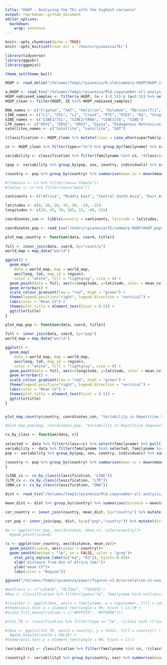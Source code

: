 ```yaml
---
title: "HGDP - Analyzing the TEs with the highest variance"
output: rmarkdown::github_document
editor_options: 
  markdown: 
    wrap: sentence
---
```


```r
knitr::opts_chunk$set(echo = TRUE)
knitr::opts_knit$set(root.dir = '/Users/rpianezza/TE/')
```


```r
library(tidyverse)
library(ggpubr)
library(ggpmisc)

theme_set(theme_bw())

HGDP <- read_delim("/Volumes/Temp1/rpianezza/0.old/summary-HGDP/HGDP_cutoff_classified.tsv")

a_HGDP <- read_tsv("/Volumes/Temp1/rpianezza/PCA-copynumber-all-analysis/a_HGDP.tsv")
HGDP_nobiased_samples <- filter(a_HGDP, (a > (-0.5)) & (a<0.5)) %>% select(ID) %>% pull()
HGDP_clean <- filter(HGDP, ID %in% HGDP_nobiased_samples)

DNA_names <- c("Crypton", "hAT", "Helitron", "Kolobok", "Mariner/Tc1", "Merlin", "MuDR", "piggyBac", "DNA transposon")
LINE_names <- c("L1", "CR1", "L2", "Crack", "RTE", "RTEX", "R4", "Vingi", "Tx1", "Penelope")
SINE_names <- c("SINE1/7SL", "SINE2/tRNA", "SINE3/5S", "SINE")
LTR_names <- c("ERV1", "ERV2", "ERV3", "Gypsy", "Endogenous Retrovirus", "LTR Retrotransposon", "Long terminal repeat", "Non-LTR Retrotransposon")
satellites_names <- c("Satellite", "satellite", "SAT")

(classification <- HGDP_clean %>% mutate(class = case_when(superfamily %in% DNA_names ~ "DNA", superfamily %in% LINE_names ~ "LINE", superfamily %in% SINE_names ~ "SINE", superfamily %in% LTR_names ~ "LTR", superfamily %in% satellites_names ~ "satellite")))
```

```r
cn <- HGDP_clean %>% filter(type=="te") %>% group_by(familyname) %>% summarise(mean = mean(copynumber)) %>% filter(mean < 1000) %>% select(familyname) %>% pull()
```

```r
variability <- classification %>% filter(familyname %in% cn, !(class%in%c("satellite", NA))) %>% group_by(pop, sex, familyname, country) %>% summarise(mean_cn = mean(copynumber), variance = var(copynumber), coeff_var = variance/mean_cn, individuals = n()) %>% ungroup()

(pop <- variability %>% group_by(pop, sex, country, individuals) %>% summarise(mean_cv = mean(coeff_var, na.rm=TRUE), normalized_cv = mean_cv/individuals) %>% arrange(desc(mean_cv)) %>% distinct())

(country <- pop %>% group_by(country) %>% summarise(mean_cv = mean(mean_cv, na.rm = TRUE)) %>% arrange(desc(mean_cv)))

#(females <- cn %>% filter(sex=="female"))
#(males <- cn %>% filter(sex=="male"))
```

```r
continents <- c("Africa", "Middle_East", "Central_South_Asia", "East_Asia", "Europe", "America", "Oceania")

latitudes <- c(0, 30, 20, 35, 50, -10, -25)
longitudes <- c(20, 45, 70, 105, 15, -60, 135)

coordinates_con <- tibble(country = continents, latitude = latitudes, longitude = longitudes)

coordinates_pop <- read_tsv("/Users/rpianezza/TE/summary-HGDP/HGDP_populationcoordinates.txt", col_names = c("pop", "region", "latitude", "longitude")) %>% select(pop, latitude, longitude)
```


```r
plot_map_country <- function(data, coord, title){
  
full <- inner_join(data, coord, by="country")
world_map = map_data("world")

ggplot() +
  geom_map(
    data = world_map, map = world_map,
    aes(long, lat, map_id = region),
    color = "white", fill = "lightgray", size = 0) +
  geom_point(data = full, aes(x=longitude, y=latitude, color = mean_cv), size = 12) + 
  geom_errorbar() + 
  scale_colour_gradient(low = "red", high = "green") + 
  theme(legend.position="right", legend.direction = "vertical") + 
  labs(color = "Mean CV") + 
  theme(plot.title = element_text(hjust = 0.5)) + 
  ggtitle(title)
}

plot_map_pop <- function(data, coord, title){
  
full <- inner_join(data, coord, by="pop")
world_map = map_data("world")

ggplot() +
  geom_map(
    data = world_map, map = world_map,
    aes(long, lat, map_id = region),
    color = "white", fill = "lightgray", size = 0) +
  geom_point(data = full, aes(x=longitude, y=latitude, color = mean_cv), size = 4) + 
  geom_errorbar() + 
  scale_colour_gradient(low = "red", high = "green") + 
  theme(legend.position="right", legend.direction = "vertical") + 
  labs(color = "Mean CV") + 
  theme(plot.title = element_text(hjust = 0.5)) + 
  ggtitle(title)
}


plot_map_country(country, coordinates_con, "Variability in Repetitive Sequence Copynumbers per Continent")

#plot_map_pop(pop, coordinates_pop, "Variability in Repetitive Sequence Copynumbers per Population")
```

```r
cv_by_class <- function(data, c){
  
selected <- data %>% filter(class==c) %>% select(familyname) %>% pull()
variability <- data %>% filter(familyname %in% selected, familyname %in% cn) %>% group_by(pop, sex, familyname, country) %>% summarise(mean_cn = mean(copynumber), variance = var(copynumber), coeff_var = variance/mean_cn, individuals = n()) %>% ungroup()
pop <- variability %>% group_by(pop, sex, country, individuals) %>% summarise(mean_cv = mean(coeff_var, na.rm=TRUE), normalized_cv = mean_cv/individuals) %>% arrange(desc(mean_cv)) %>% distinct()

(country <- pop %>% group_by(country) %>% summarise(mean_cv = mean(mean_cv, na.rm = TRUE)) %>% arrange(desc(mean_cv)))
}
```

```r
(LINE_cv <- cv_by_class(classification, "LINE"))
(LTR_cv <- cv_by_class(classification, "LTR"))
(DNA_cv <- cv_by_class(classification, "DNA"))
```

```r
dist <- read_tsv("/Volumes/Temp1/rpianezza/PCA-copynumber-all-analysis/dist-from-ooa.tsv", col_names = c("pop", "country", "distance"))

mean_dist <- dist %>% group_by(country) %>% summarise(distance = mean(distance))

cor_country <- inner_join(country, mean_dist, by="country") %>% mutate(distance = ifelse(country=="Africa", 0, distance))

cor_pop <- inner_join(pop, dist, by=c("pop","country")) %>% mutate(distance = ifelse(country=="Africa", 0, distance))

#p <- ggplot(cor_pop, aes(distance, mean_cv, color=country))+
  #geom_point(size=6)

(c <- ggplot(cor_country, aes(distance, mean_cv))+
  geom_point(size=6, aes(colour = country))+
  geom_smooth(method = "lm", se = FALSE, color = "grey")+
    stat_poly_eq(use_label(c("eq", "R2")), hjust=-0.45)+
    xlab("distance from Out of Africa (km)")+
    ylab("mean CV")+
    labs(color = "Region"))

ggsave("/Volumes/Temp1/rpianezza/paper/figures-v2.0/correlation-cv-ooa.png", c, dpi = 600, width = 8, height = 6)
```

```r
#outliers <- c("L1PA10", "MLT2A2", "TIGGER1")
#box <- classification %>% filter(type=="te", familyname %in% outliers)

#(scatter <- ggplot(box, aes(x = familyname, y = copynumber, fill = country)) + geom_boxplot(notch = FALSE, width = 0.8, lwd = 0.2, outlier.size = 1.2) +
#theme(axis.text.x = element_text(angle = 90, hjust = 1)))# +
#scale_fill_manual(values = c("#FFFF33", "#FF9900")))
```

```r
#(tot_TE <- classification %>% filter(type == "te", !(class %in% c("satellite", NA))) %>% group_by(ID, pop, country, sex) %>% summarise(total = sum(copynumber)) %>% arrange(desc(total)))

#(box <- ggplot(tot_TE, aes(x = country, y = total, fill = country)) +
  #geom_boxplot(notch = FALSE) +
#theme(axis.text.x = element_text(angle = 90, hjust = 1)))
```

```r
(variability2 <- classification %>% filter(familyname %in% cn, !(class%in%c("satellite", NA))) %>% group_by(sex, familyname, country) %>% summarise(mean_cn = mean(copynumber), variance = var(copynumber), coeff_var = variance/mean_cn, individuals = n()) %>% ungroup())

(country2 <- variability2 %>% group_by(country, sex) %>% summarise(mean_cv = mean(coeff_var, na.rm = TRUE)) %>% ungroup() %>% group_by(country) %>% summarise(mean_cv = mean(mean_cv))) %>% arrange(desc(mean_cv))
```
